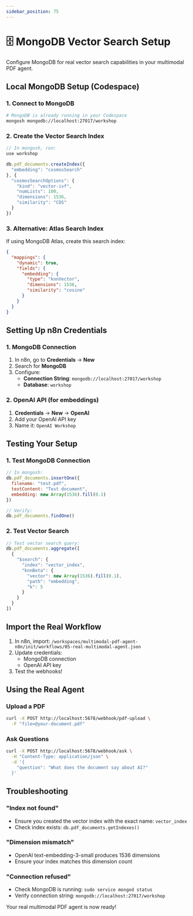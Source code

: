 ```yaml
---
sidebar_position: 75
---
```


# 🗄️ MongoDB Vector Search Setup

Configure MongoDB for real vector search capabilities in your multimodal PDF agent.

## Local MongoDB Setup (Codespace)

### 1. Connect to MongoDB

```bash
# MongoDB is already running in your Codespace
mongosh mongodb://localhost:27017/workshop
```

### 2. Create the Vector Search Index

```javascript
// In mongosh, run:
use workshop

db.pdf_documents.createIndex({
  "embedding": "cosmosSearch"
}, {
  "cosmosSearchOptions": {
    "kind": "vector-ivf",
    "numLists": 100,
    "dimensions": 1536,
    "similarity": "COS"
  }
})
```

### 3. Alternative: Atlas Search Index

If using MongoDB Atlas, create this search index:

```json
{
  "mappings": {
    "dynamic": true,
    "fields": {
      "embedding": {
        "type": "knnVector",
        "dimensions": 1536,
        "similarity": "cosine"
      }
    }
  }
}
```

## Setting Up n8n Credentials

### 1. MongoDB Connection

1. In n8n, go to **Credentials** → **New**
2. Search for **MongoDB**
3. Configure:
   - **Connection String**: `mongodb://localhost:27017/workshop`
   - **Database**: `workshop`

### 2. OpenAI API (for embeddings)

1. **Credentials** → **New** → **OpenAI**
2. Add your OpenAI API key
3. Name it: `OpenAI Workshop`

## Testing Your Setup

### 1. Test MongoDB Connection

```javascript
// In mongosh:
db.pdf_documents.insertOne({
  filename: "test.pdf",
  textContent: "Test document",
  embedding: new Array(1536).fill(0.1)
})

// Verify:
db.pdf_documents.findOne()
```

### 2. Test Vector Search

```javascript
// Test vector search query:
db.pdf_documents.aggregate([
  {
    "$search": {
      "index": "vector_index",
      "knnBeta": {
        "vector": new Array(1536).fill(0.1),
        "path": "embedding",
        "k": 5
      }
    }
  }
])
```

## Import the Real Workflow

1. In n8n, import: `/workspaces/multimodal-pdf-agent-n8n/init/workflows/05-real-multimodal-agent.json`
2. Update credentials:
   - MongoDB connection
   - OpenAI API key
3. Test the webhooks!

## Using the Real Agent

### Upload a PDF
```bash
curl -X POST http://localhost:5678/webhook/pdf-upload \
  -F "file=@your-document.pdf"
```

### Ask Questions
```bash
curl -X POST http://localhost:5678/webhook/ask \
  -H "Content-Type: application/json" \
  -d '{
    "question": "What does the document say about AI?"
  }'
```

## Troubleshooting

### "Index not found"
- Ensure you created the vector index with the exact name: `vector_index`
- Check index exists: `db.pdf_documents.getIndexes()`

### "Dimension mismatch"
- OpenAI text-embedding-3-small produces 1536 dimensions
- Ensure your index matches this dimension count

### "Connection refused"
- Check MongoDB is running: `sudo service mongod status`
- Verify connection string: `mongodb://localhost:27017/workshop`

Your real multimodal PDF agent is now ready!